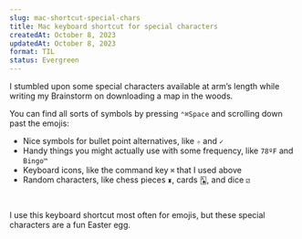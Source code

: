 ```yaml
---
slug: mac-shortcut-special-chars
title: Mac keyboard shortcut for special characters
createdAt: October 8, 2023
updatedAt: October 8, 2023
format: TIL
status: Evergreen
---
```


I stumbled upon some special characters available at arm’s length while writing my Brainstorm on <Link href="/map-in-the-woods" target="_blank">downloading a map in the woods</Link>.

You can find all sorts of symbols by pressing `⌃⌘Space` and scrolling down past the emojis:

- Nice symbols for bullet point alternatives, like `✧` and `✓`
- Handy things you might actually use with some frequency, like `78ºF` and `Bingo™`
- Keyboard icons, like the command key `⌘` that I used above
- Random characters, like chess pieces `♜`, cards `🂡`, and dice `⚂`

<br />

I use this keyboard shortcut most often for emojis, but these special characters are a fun Easter egg.
